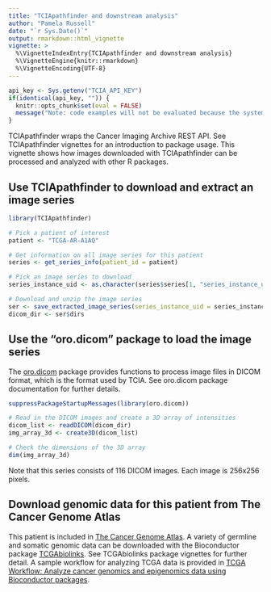 ```yaml
---
title: "TCIApathfinder and downstream analysis"
author: "Pamela Russell"
date: "`r Sys.Date()`"
output: rmarkdown::html_vignette
vignette: >
  %\VignetteIndexEntry{TCIApathfinder and downstream analysis}
  %\VignetteEngine{knitr::rmarkdown}
  %\VignetteEncoding{UTF-8}
---
```


```r
api_key <- Sys.getenv("TCIA_API_KEY")
if(identical(api_key, "")) {
  knitr::opts_chunk$set(eval = FALSE)
  message("Note: code examples will not be evaluated because the system does not have a valid API key installed.")
}
```

TCIApathfinder wraps the Cancer Imaging Archive REST API. See TCIApathfinder vignettes for an introduction to package usage. This vignette shows how images downloaded with TCIApathfinder can be processed and analyzed with other R packages.

## Use TCIApathfinder to download and extract an image series

```r
library(TCIApathfinder)

# Pick a patient of interest
patient <- "TCGA-AR-A1AQ"

# Get information on all image series for this patient
series <- get_series_info(patient_id = patient)

# Pick an image series to download
series_instance_uid <- as.character(series$series[1, "series_instance_uid"])

# Download and unzip the image series
ser <- save_extracted_image_series(series_instance_uid = series_instance_uid)
dicom_dir <- ser$dirs
```

## Use the "oro.dicom" package to load the image series

The [oro.dicom](https://CRAN.R-project.org/package=oro.dicom) package provides functions to process image files in DICOM format, which is the format used by TCIA. See oro.dicom package documentation for further details.

```r
suppressPackageStartupMessages(library(oro.dicom))

# Read in the DICOM images and create a 3D array of intensities
dicom_list <- readDICOM(dicom_dir)
img_array_3d <- create3D(dicom_list)

# Check the dimensions of the 3D array
dim(img_array_3d)
```

Note that this series consists of 116 DICOM images. Each image is 256x256 pixels.

## Download genomic data for this patient from The Cancer Genome Atlas

This patient is included in [The Cancer Genome Atlas](https://cancergenome.nih.gov/). A variety of germline and somatic genomic data can be downloaded with the Bioconductor package [TCGAbiolinks](https://bioconductor.org/packages/release/bioc/html/TCGAbiolinks.html). See TCGAbiolinks package vignettes for further detail. A sample workflow for analyzing TCGA data is provided in [TCGA Workflow: Analyze cancer genomics and epigenomics data using Bioconductor packages](https://www.bioconductor.org/help/workflows/TCGAWorkflow/).




